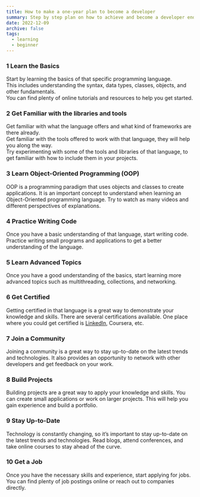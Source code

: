 ```yaml
---
title: How to make a one-year plan to become a developer
summary: Step by step plan on how to achieve and become a developer ending up having a job.
date: 2022-12-09
archive: false
tags:
  - learning
  - beginner
---
```


### 1 Learn the Basics

Start by learning the basics of that specific programming language.  
This includes understanding the syntax, data types, classes, objects, and other fundamentals.  
You can find plenty of online tutorials and resources to help you get started.

### 2 Get Familiar with the libraries and tools

Get familiar with what the language offers and what kind of frameworks are there already.  
Get familiar with the tools offered to work with that language, they will help you along the way.  
Try experimenting with some of the tools and libraries of that language, to get familiar with how to include them in your projects.

### 3 Learn Object-Oriented Programming (OOP)

OOP is a programming paradigm that uses objects and classes to create applications.
It is an important concept to understand when learning an Object-Oriented programming language.
Try to watch as many videos and different perspectives of explanations.

### 4 Practice Writing Code

Once you have a basic understanding of that language, start writing code.
Practice writing small programs and applications to get a better understanding of the language.

### 5 Learn Advanced Topics

Once you have a good understanding of the basics, start learning more advanced topics such as multithreading, collections, and networking.

### 6 Get Certified

Getting certified in that language is a great way to demonstrate your knowledge and skills.
There are several certifications available.
One place where you could get certified is [LinkedIn](https://linkedin.com), Coursera, etc.

### 7 Join a Community

Joining a community is a great way to stay up-to-date on the latest trends and technologies.
It also provides an opportunity to network with other developers and get feedback on your work.

### 8 Build Projects

Building projects are a great way to apply your knowledge and skills.
You can create small applications or work on larger projects.
This will help you gain experience and build a portfolio.

### 9 Stay Up-to-Date

Technology is constantly changing, so it’s important to stay up-to-date on the latest trends and technologies.
Read blogs, attend conferences, and take online courses to stay ahead of the curve.

### 10 Get a Job

Once you have the necessary skills and experience, start applying for jobs.
You can find plenty of job postings online or reach out to companies directly.
